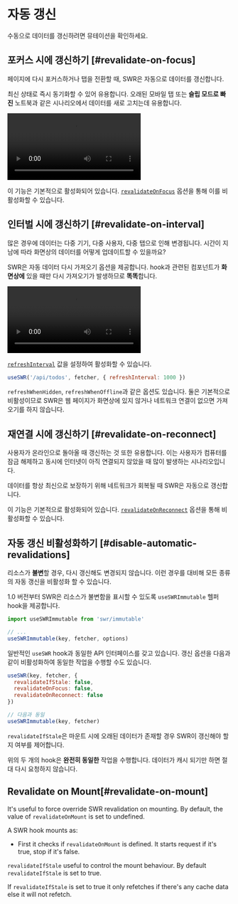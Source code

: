 
# 자동 갱신

<Callout>
  수동으로 데이터를 갱신하려면 <Link href="/docs/mutation">뮤테이션</Link>을 확인하세요.
</Callout>

## 포커스 시에 갱신하기 [#revalidate-on-focus]

페이지에 다시 포커스하거나 탭을 전환할 때, SWR은 자동으로 데이터를 갱신합니다.

최신 상태로 즉시 동기화할 수 있어 유용합니다. 오래된 모바일 탭 또는 **슬립 모드로 빠진** 노트북과 같은 시나리오에서 데이터를 새로 고치는데 유용합니다.

<Bleed>
  <Video
    src="https://raw.githubusercontent.com/vercel/swr-site/master/.github/videos/focus-revalidate.mp4"
    caption="영상: 포커스 갱신을 사용하여 페이지 간 로그인 자동 동기화."
    ratio={307/768}
    className="mx-8 2xl:mx-24"
  />
</Bleed>

이 기능은 기본적으로 활성화되어 있습니다. [`revalidateOnFocus`](/docs/api) 옵션을 통해 이를 비활성화할 수 있습니다.

## 인터벌 시에 갱신하기 [#revalidate-on-interval]

많은 경우에 데이터는 다중 기기, 다중 사용자, 다중 탭으로 인해 변경됩니다. 시간이 지남에 따라 화면상의 데이터를 어떻게 업데이트할 수 있을까요?

SWR은 자동 데이터 다시 가져오기 옵션을 제공합니다. hook과 관련된 컴포넌트가 **화면상에** 있을 때만 다시 가져오기가 발생하므로 **똑똑**합니다.

<Bleed>
  <Video
    src="https://raw.githubusercontent.com/vercel/swr-site/master/.github/videos/refetch-interval.mp4"
    caption="영상: 사용자가 변경할 때, 두 세션이 최종적으로 동일한 데이터를 렌더링합니다."
    ratio={307/768}
    className="mx-8 2xl:mx-24"
  />
</Bleed>

[`refreshInterval`](/docs/api) 값을 설정하여 활성화할 수 있습니다.

```js
useSWR('/api/todos', fetcher, { refreshInterval: 1000 })
```

`refreshWhenHidden`, `refreshWhenOffline`과 같은 옵션도 있습니다. 둘은 기본적으로 비활성이므로 SWR은 웹 페이지가 화면상에 있지 않거나 네트워크 연결이 없으면 가져오기를 하지 않습니다.

## 재연결 시에 갱신하기 [#revalidate-on-reconnect]

사용자가 온라인으로 돌아올 때 갱신하는 것 또한 유용합니다. 이는 사용자가 컴퓨터를 잠금 해제하고 동시에 인터넷이 아직 연결되지 않았을 때 많이 발생하는 시나리오입니다.

데이터를 항상 최신으로 보장하기 위해 네트워크가 회복될 때 SWR은 자동으로 갱신합니다.

이 기능은 기본적으로 활성화되어 있습니다. [`revalidateOnReconnect`](/docs/api) 옵션을 통해 비활성화할 수 있습니다.

## 자동 갱신 비활성화하기 [#disable-automatic-revalidations]

리소스가 **불변**할 경우, 다시 갱신해도 변경되지 않습니다. 이런 경우를 대비해 모든 종류의 자동 갱신을 비활성화 할 수 있습니다.

1.0 버전부터 SWR은 리소스가 불변함을 표시할 수 있도록 `useSWRImmutable` 헬퍼 hook을 제공합니다.

```js
import useSWRImmutable from 'swr/immutable'

// ...
useSWRImmutable(key, fetcher, options)
```

일반적인 `useSWR` hook과 동일한 API 인터페이스를 갖고 있습니다. 갱신 옵션을 다음과 같이 비활성화하여 동일한 작업을 수행할 수도 있습니다.

```js
useSWR(key, fetcher, {
  revalidateIfStale: false,
  revalidateOnFocus: false,
  revalidateOnReconnect: false
})

// 다음과 동일
useSWRImmutable(key, fetcher)
```

`revalidateIfStale`은 마운트 시에 오래된 데이터가 존재할 경우 SWR이 갱신해야 할지 여부를 제어합니다.

위의 두 개의 hook은 **완전히 동일한** 작업을 수행합니다. 데이터가 캐시 되기만 하면 절대 다시 요청하지 않습니다.

## Revalidate on Mount[#revalidate-on-mount]

It's useful to force override SWR revalidation on mounting. By default, the value of `revalidateOnMount` is set to undefined.

A SWR hook mounts as:

- First it checks if `revalidateOnMount` is defined. It starts request if it's true, stop if it's false.

`revalidateIfStale` useful to control the mount behaviour. By default `revalidateIfStale` is set to true.

If `revalidateIfStale` is set to true it only refetches if there's any cache data else it will not refetch.